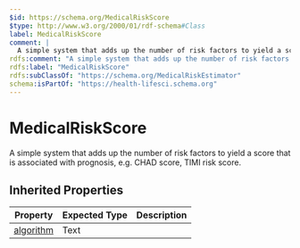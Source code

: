 ```yaml
---
$id: https://schema.org/MedicalRiskScore
$type: http://www.w3.org/2000/01/rdf-schema#Class
label: MedicalRiskScore
comment: |
  A simple system that adds up the number of risk factors to yield a score that is associated with prognosis, e.g. CHAD score, TIMI risk score.
rdfs:comment: "A simple system that adds up the number of risk factors to yield a score that is associated with prognosis, e.g. CHAD score, TIMI risk score."
rdfs:label: "MedicalRiskScore"
rdfs:subClassOf: "https://schema.org/MedicalRiskEstimator"
schema:isPartOf: "https://health-lifesci.schema.org"
---
```


# MedicalRiskScore

A simple system that adds up the number of risk factors to yield a score that is associated with prognosis, e.g. CHAD score, TIMI risk score.

## Inherited Properties

| Property | Expected Type | Description |
| --- | --- | --- |
| [algorithm](https://schema.org/algorithm) | Text |  |
